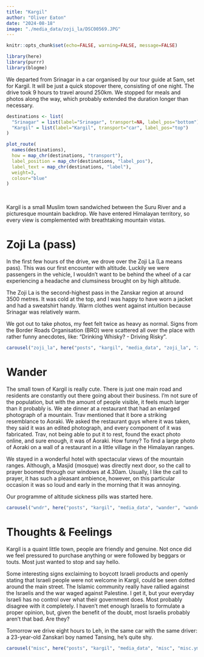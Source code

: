 ```yaml
---
title: "Kargil"
author: "Oliver Eaton"
date: "2024-08-18"
image: "./media_data/zoji_la/DSC00569.JPG"
---
```


```r
knitr::opts_chunk$set(echo=FALSE, warning=FALSE, message=FALSE)
```

```r
library(here)
library(purrr)
library(blogme)
```

We departed from Srinagar in a car organised by our tour guide at 5am, set for Kargil. It will be just a quick stopover there, consisting of one night. The drive took 9 hours to travel around 250km. We stopped for meals and photos along the way, which probably extended the duration longer than necessary.

```r
destinations <- list(
  "Srinagar" = list(label="Srinagar", transport=NA, label_pos="bottom"),
  "Kargil" = list(label="Kargil", transport="car", label_pos="top")
)

plot_route(
  names(destinations),
  how = map_chr(destinations, "transport"),
  label_position = map_chr(destinations, "label_pos"),
  label_text = map_chr(destinations, "label"),
  weight=3,
  colour="blue"
)
```

<br>

Kargil is a small Muslim town sandwiched between the Suru River and a picturesque mountain backdrop. We have entered Himalayan territory, so every view is complemented with breathtaking mountain vistas.

# Zoji La (pass)

In the first few hours of the drive, we drove over the Zoji La (La means pass). This was our first encounter with altitude. Luckily we were passengers in the vehicle, I wouldn't want to be behind the wheel of a car experiencing a headache and clumsiness brought on by high altitude.

The Zoji La is the second-highest pass in the Zanskar region at around 3500 metres. It was cold at the top, and I was happy to have worn a jacket and had a sweatshirt handy. Warm clothes went against intuition because Srinagar was relatively warm.

We got out to take photos, my feet felt twice as heavy as normal. Signs from the Border Roads Organisation (BRO) were scattered all over the place with rather funny anecdotes, like: "Drinking Whisky? - Driving Risky".

```r
carousel("zoji_la", here("posts", "kargil", "media_data", "zoji_la", "zoji_la.yml"))
```

# Wander

The small town of Kargil is really cute. There is just one main road and residents are constantly out there going about their business. I'm not sure of the population, but with the amount of people visible, it feels much larger than it probably is. We ate dinner at a restaurant that had an enlarged photograph of a mountain. Trav mentioned that it bore a striking resemblance to Aoraki. We asked the restaurant guys where it was taken, they said it was an edited photograph, and every component of it was fabricated. Trav, not being able to put it to rest, found the exact photo online, and sure enough, it was of Aoraki. How funny? To find a large photo of Aoraki on a wall of a restaurant in a little village in the Himalayan ranges.

We stayed in a wonderful hotel with spectacular views of the mountain ranges. Although, a Masjid (mosque) was directly next door, so the call to prayer boomed through our windows at 4.30am. Usually, I like the call to prayer, it has such a pleasant ambience, however, on this particular occasion it was so loud and early in the morning that it was annoying.

Our programme of altitude sickness pills was started here.

```r
carousel("wndr", here("posts", "kargil", "media_data", "wander", "wander.yml"))
```

# Thoughts & Feelings

Kargil is a quaint little town, people are friendly and genuine. Not once did we feel pressured to purchase anything or were followed by beggars or touts. Most just wanted to stop and say hello.

Some interesting signs exclaiming to boycott Israeli products and openly stating that Israeli people were not welcome in Kargil, could be seen dotted around the main street. The Islamic community really have rallied against the Israelis and the war waged against Palestine. I get it, but your everyday Israeli has no control over what their government does. Most probably disagree with it completely. I haven't met enough Israelis to formulate a proper opinion, but, given the benefit of the doubt, most Israelis probably aren't that bad. Are they?

Tomorrow we drive eight hours to Leh, in the same car with the same driver: a 23-year-old Zanskari boy named Tansing, he's quite shy.

```r
carousel("misc", here("posts", "kargil", "media_data", "misc", "misc.yml"))
```
